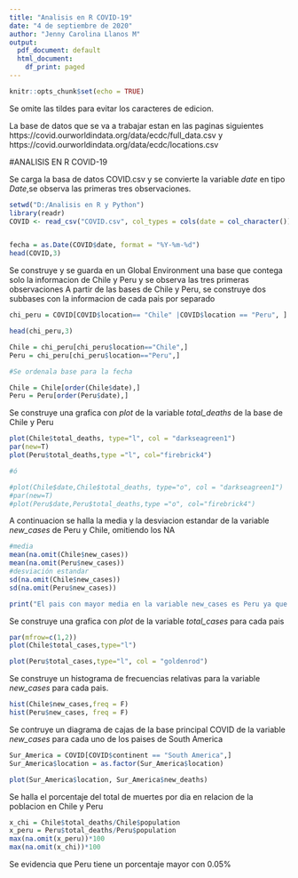 ---
title: "Analisis en R COVID-19"
date: "4 de septiembre de 2020"
author: "Jenny Carolina Llanos M"
output:
  pdf_document: default
  html_document:
    df_print: paged
---

```{r setup, include=FALSE}
knitr::opts_chunk$set(echo = TRUE)
```

Se omite las tildes para evitar los caracteres de edicion.

La base de datos que se va a trabajar estan en las paginas siguientes 
https://covid.ourworldindata.org/data/ecdc/full_data.csv 
y 
https://covid.ourworldindata.org/data/ecdc/locations.csv

#ANALISIS EN R COVID-19

Se carga la basa de datos COVID.csv y se convierte la variable _date_ en tipo _Date_,se observa las primeras tres observaciones. 


```{r, datosCOVID}
setwd("D:/Analisis en R y Python")
library(readr)
COVID <- read_csv("COVID.csv", col_types = cols(date = col_character()))


fecha = as.Date(COVID$date, format = "%Y-%m-%d")
head(COVID,3)
```

Se construye y se guarda en un Global Environment una base que contega solo la informacion de Chile y Peru y se observa las tres primeras observaciones 
A partir de las bases de Chile y Peru, se construye dos subbases con la informacion de cada pais por separado 

```{r, COLbra}

chi_peru = COVID[COVID$location== "Chile" |COVID$location == "Peru", ]

head(chi_peru,3)

Chile = chi_peru[chi_peru$location=="Chile",]
Peru = chi_peru[chi_peru$location=="Peru",]

#Se ordenala base para la fecha

Chile = Chile[order(Chile$date),] 
Peru = Peru[order(Peru$date),]

```

Se construye una grafica con _plot_ de la variable *total_deaths* de la base de Chile y Peru 

```{r, grafica}
plot(Chile$total_deaths, type="l", col = "darkseagreen1")
par(new=T)
plot(Peru$total_deaths,type ="l", col="firebrick4")

#ó

#plot(Chile$date,Chile$total_deaths, type="o", col = "darkseagreen1")
#par(new=T)
#plot(Peru$date,Peru$total_deaths,type ="o", col="firebrick4")
```

A continuacion se halla la media y la desviacion estandar de la variable *new_cases* de Peru y Chile, omitiendo los NA


```{r, mediam,sd}
#media
mean(na.omit(Chile$new_cases))
mean(na.omit(Peru$new_cases))
#desviación estandar
sd(na.omit(Chile$new_cases))
sd(na.omit(Peru$new_cases))

print("El pais con mayor media en la variable new_cases es Peru ya que tiene 2709.838 ")
```

Se construye una grafica con _plot_ de la variable *total_cases* para cada pais

```{r, ejes}
par(mfrow=c(1,2))
plot(Chile$total_cases,type="l")

plot(Peru$total_cases,type="l", col = "goldenrod")
```

Se construye un histograma de frecuencias relativas para la variable *new_cases* para cada pais. 

```{r, histoabsoluta}
hist(Chile$new_cases,freq = F)
hist(Peru$new_cases, freq = F)
```

Se contruye un diagrama de cajas de la base principal COVID de la variable *new_cases* para cada uno de los paises de South America

```{r, cajas}
Sur_America = COVID[COVID$continent == "South America",]
Sur_America$location = as.factor(Sur_America$location)

plot(Sur_America$location, Sur_America$new_deaths)
```

Se halla el porcentaje del total de muertes por dia en relacion de la poblacion en Chile y Peru

```{r, porcentaje}
x_chi = Chile$total_deaths/Chile$population
x_peru = Peru$total_deaths/Peru$population
max(na.omit(x_peru))*100
max(na.omit(x_chi))*100

```

Se evidencia que Peru tiene un porcentaje mayor con 0.05%

